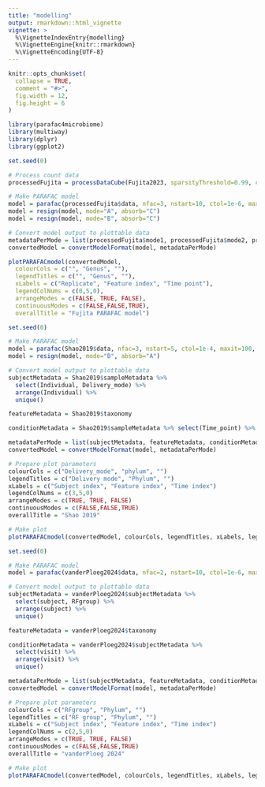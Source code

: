 ```yaml
---
title: "modelling"
output: rmarkdown::html_vignette
vignette: >
  %\VignetteIndexEntry{modelling}
  %\VignetteEngine{knitr::rmarkdown}
  %\VignetteEncoding{UTF-8}
---
```


```r
knitr::opts_chunk$set(
  collapse = TRUE,
  comment = "#>",
  fig.width = 12,
  fig.height = 6
)
```

```r
library(parafac4microbiome)
library(multiway)
library(dplyr)
library(ggplot2)
```

```r
set.seed(0)

# Process count data
processedFujita = processDataCube(Fujita2023, sparsityThreshold=0.99, centerMode=1, scaleMode=2)

# Make PARAFAC model
model = parafac(processedFujita$data, nfac=3, nstart=10, ctol=1e-6, maxit=2500, verbose=FALSE)
model = resign(model, mode="A", absorb="C")
model = resign(model, mode="B", absorb="C")

# Convert model output to plottable data
metadataPerMode = list(processedFujita$mode1, processedFujita$mode2, processedFujita$mode3)
convertedModel = convertModelFormat(model, metadataPerMode)

plotPARAFACmodel(convertedModel,
  colourCols = c("", "Genus", ""),
  legendTitles = c("", "Genus", ""),
  xLabels = c("Replicate", "Feature index", "Time point"),
  legendColNums = c(0,5,0),
  arrangeModes = c(FALSE, TRUE, FALSE),
  continuousModes = c(FALSE,FALSE,TRUE),
  overallTitle = "Fujita PARAFAC model")
```

```r
set.seed(0)

# Make PARAFAC model
model = parafac(Shao2019$data, nfac=3, nstart=5, ctol=1e-4, maxit=100, verbose=FALSE)
model = resign(model, mode="B", absorb="A")

# Convert model output to plottable data
subjectMetadata = Shao2019$sampleMetadata %>% 
  select(Individual, Delivery_mode) %>%
  arrange(Individual) %>%
  unique()

featureMetadata = Shao2019$taxonomy

conditionMetadata = Shao2019$sampleMetadata %>% select(Time_point) %>% unique()

metadataPerMode = list(subjectMetadata, featureMetadata, conditionMetadata)
convertedModel = convertModelFormat(model, metadataPerMode)

# Prepare plot parameters
colourCols = c("Delivery_mode", "phylum", "")
legendTitles = c("Delivery mode", "Phylum", "")
xLabels = c("Subject index", "Feature index", "Time index")
legendColNums = c(3,5,0)
arrangeModes = c(TRUE, TRUE, FALSE)
continuousModes = c(FALSE,FALSE,TRUE)
overallTitle = "Shao 2019"

# Make plot
plotPARAFACmodel(convertedModel, colourCols, legendTitles, xLabels, legendColNums, arrangeModes, continuousModes, overallTitle)
```


```r
set.seed(0)

# Make PARAFAC model
model = parafac(vanderPloeg2024$data, nfac=2, nstart=10, ctol=1e-6, maxit=2500, verbose=FALSE)

# Convert model output to plottable data
subjectMetadata = vanderPloeg2024$subjectMetadata %>% 
  select(subject, RFgroup) %>% 
  arrange(subject) %>%
  unique()

featureMetadata = vanderPloeg2024$taxonomy

conditionMetadata = vanderPloeg2024$subjectMetadata %>%
  select(visit) %>%
  arrange(visit) %>%
  unique()

metadataPerMode = list(subjectMetadata, featureMetadata, conditionMetadata)
convertedModel = convertModelFormat(model, metadataPerMode)

# Prepare plot parameters
colourCols = c("RFgroup", "Phylum", "")
legendTitles = c("RF group", "Phylum", "")
xLabels = c("Subject index", "Feature index", "Time index")
legendColNums = c(2,5,0)
arrangeModes = c(TRUE, TRUE, FALSE)
continuousModes = c(FALSE,FALSE,TRUE)
overallTitle = "vanderPloeg 2024"

# Make plot
plotPARAFACmodel(convertedModel, colourCols, legendTitles, xLabels, legendColNums, arrangeModes, continuousModes, overallTitle)
```
